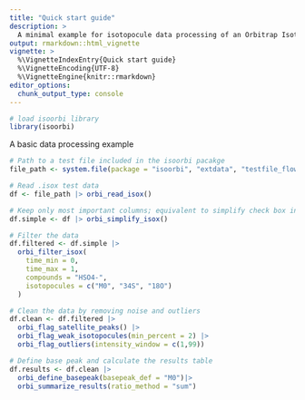 ```yaml
---
title: "Quick start guide"
description: >
  A minimal example for isotopocule data processing of an Orbitrap Isotope Solutions file (.isox).
output: rmarkdown::html_vignette
vignette: >
  %\VignetteIndexEntry{Quick start guide}
  %\VignetteEncoding{UTF-8}
  %\VignetteEngine{knitr::rmarkdown}
editor_options: 
  chunk_output_type: console
---
```


```r
# load isoorbi library
library(isoorbi)
```

A basic data processing example

```r
# Path to a test file included in the isoorbi pacakge
file_path <- system.file(package = "isoorbi", "extdata", "testfile_flow.isox")

# Read .isox test data
df <- file_path |> orbi_read_isox() 

# Keep only most important columns; equivalent to simplify check box in IsoX
df.simple <- df |> orbi_simplify_isox()

# Filter the data
df.filtered <- df.simple |> 
  orbi_filter_isox(
    time_min = 0, 
    time_max = 1, 
    compounds = "HSO4-",
    isotopocules = c("M0", "34S", "18O")
  )

# Clean the data by removing noise and outliers
df.clean <- df.filtered |> 
  orbi_flag_satellite_peaks() |> 
  orbi_flag_weak_isotopocules(min_percent = 2) |> 
  orbi_flag_outliers(intensity_window = c(1,99))

# Define base peak and calculate the results table
df.results <- df.clean |> 
  orbi_define_basepeak(basepeak_def = "M0")|> 
  orbi_summarize_results(ratio_method = "sum")
```
